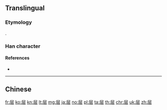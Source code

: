 {{also|層}}
==Translingual==
{{stroke order|strokes=7}}
{{ja-forms|[[層]]|层|[[層]]}}

===Etymology===
{{Han simp|層|f=曾|t=云}}.

===Han character===
{{Han char|rn=44|rad=尸|as=04|sn=7|four=|canj=SMMI|ids=⿸尸云}}

====References====
* {{Han ref|kx=0300.241|hdz=20966.090|uh=5C42|ud=23618}}

----

==Chinese==
{{zh-see|層}}

[[fr:层]]
[[ko:层]]
[[kn:层]]
[[lt:层]]
[[mg:层]]
[[ja:层]]
[[no:层]]
[[pl:层]]
[[ta:层]]
[[th:层]]
[[chr:层]]
[[uk:层]]
[[zh:层]]